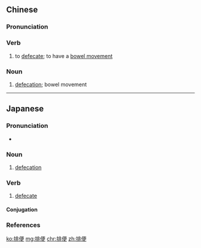 ==Chinese==
{{zh-forms}}

===Pronunciation===
{{zh-pron
|m=páibiàn
|cat=v,n
}}

===Verb===
{{zh-verb}}

# to [[defecate]]; to have a [[bowel movement]]

===Noun===
{{zh-noun}}

# [[defecation]]; bowel movement

----

==Japanese==
{{ja-kanjitab|はい|べん|yomi=o}}

===Pronunciation===
* {{ja-pron|はいべん|y=o|acc=0|acc_ref=NHK}}

===Noun===
{{ja-noun|はいべん}}

# [[defecation]]

===Verb===
{{ja-verb-suru|はいべん}}

# [[defecate]]

====Conjugation====
{{ja-suru|はいべん}}

===References===
<references/>

[[ko:排便]]
[[mg:排便]]
[[chr:排便]]
[[zh:排便]]